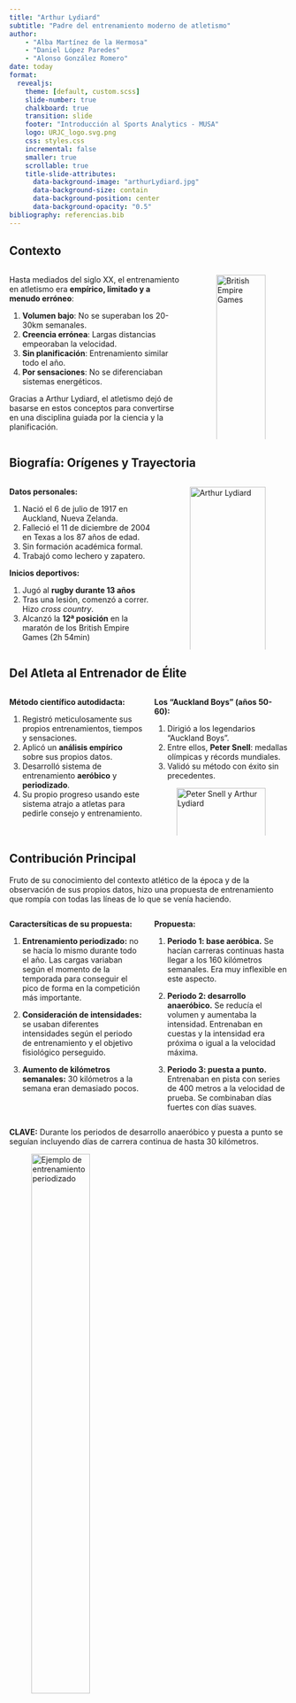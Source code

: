 ```yaml
---
title: "Arthur Lydiard"
subtitle: "Padre del entrenamiento moderno de atletismo"
author: 
    - "Alba Martínez de la Hermosa"
    - "Daniel López Paredes"
    - "Alonso González Romero"
date: today
format:
  revealjs:
    theme: [default, custom.scss]
    slide-number: true
    chalkboard: true
    transition: slide
    footer: "Introducción al Sports Analytics - MUSA"
    logo: URJC_logo.svg.png
    css: styles.css
    incremental: false
    smaller: true
    scrollable: true
    title-slide-attributes:
      data-background-image: "arthurLydiard.jpg"
      data-background-size: contain
      data-background-position: center
      data-background-opacity: "0.5"
bibliography: referencias.bib
---
```


## Contexto

::: {.columns}

::: {.column width="65%"}

Hasta mediados del siglo XX, el entrenamiento en atletismo era **empírico, limitado y a menudo erróneo**:

1. **Volumen bajo**: No se superaban los 20-30km semanales. 
2. **Creencia errónea**: Largas distancias empeoraban la velocidad.
3. **Sin planificación**: Entrenamiento similar todo el año. 
4. **Por sensaciones**: No se diferenciaban sistemas energéticos. 


Gracias a Arthur Lydiard, el atletismo dejó de basarse en estos conceptos para convertirse en una disciplina guiada por la ciencia y la planificación.

:::

::: {.column width="35%"} 
![British Empire Games](britishEmpireGames.jpg){width=100%}
:::

:::

## Biografía: Orígenes y Trayectoria

::: {.columns}

::: {.column width="55%"}

**Datos personales:**

1. Nació el 6 de julio de 1917 en Auckland, Nueva Zelanda. 
2. Falleció el 11 de diciembre de 2004 en Texas a los 87 años de edad.
3. Sin formación académica formal. 
4. Trabajó como lechero y zapatero. 

**Inicios deportivos:**

1. Jugó al **rugby durante 13 años**
2. Tras una lesión, comenzó a correr. Hizo *cross country*.
3. Alcanzó la **12ª posición** en la maratón de los British Empire Games (2h 54min)

:::

::: {.column width="45%"}
![Arthur Lydiard](arthurLydiard.jpg){width=100%}
:::

:::

## Del Atleta al Entrenador de Élite

::: {.columns}

::: {.column width="50%"}

**Método científico autodidacta:**

1. Registró meticulosamente sus propios entrenamientos, tiempos y sensaciones.
2. Aplicó un **análisis empírico** sobre sus propios datos.
3. Desarrolló sistema de entrenamiento **aeróbico** y **periodizado**.
4. Su propio progreso usando este sistema atrajo a atletas para pedirle consejo y entrenamiento.

:::

::: {.column width="50%"}

**Los "Auckland Boys" (años 50-60):**

1. Dirigió a los legendarios "Auckland Boys".
2. Entre ellos, **Peter Snell**: medallas olímpicas y récords mundiales.
3. Validó su método con éxito sin precedentes.

![Peter Snell y Arthur Lydiard](arthurSnell.jpg){width=100%}

:::

:::

## Contribución Principal

Fruto de su conocimiento del contexto atlético de la época y de la observación de sus propios datos, hizo una propuesta de entrenamiento que rompía con todas las líneas de lo que se venía haciendo.

::: {.columns}

::: {.column width="50%"}

**Caractersíticas de su propuesta:**

1. **Entrenamiento periodizado:** no se hacía lo mismo durante todo el año. Las cargas variaban según el momento de la temporada para conseguir el pico de forma en la competición más importante.

2. **Consideración de intensidades:** se usaban diferentes intensidades según el periodo de entrenamiento y el objetivo fisiológico perseguido.

3. **Aumento de kilómetros semanales:** 30 kilómetros a la semana eran demasiado pocos.

:::

::: {.column width="50%"}

**Propuesta:**

1. **Periodo 1: base aeróbica.**
Se hacían carreras continuas hasta llegar a los 160 kilómetros semanales. Era muy inflexible en este aspecto.

2. **Periodo 2: desarrollo anaeróbico.**
Se reducía el volumen y aumentaba la intensidad. Entrenaban en cuestas y la intensidad era próxima o igual a la velocidad máxima.

3. **Periodo 3: puesta a punto.**
Entrenaban en pista con series de 400 metros a la velocidad de prueba. Se combinaban días fuertes con días suaves.

:::

:::

**CLAVE:** Durante los periodos de desarrollo anaeróbico y puesta a punto se seguían incluyendo días de carrera continua de hasta 30 kilómetros.

![Ejemplo de entrenamiento periodizado](Periodizacion-entrenamieto.jpg){width=100%, height=50%}

## Impacto en el Deporte

## Cierre y Reflexión Final

Arthur Lydiard supo interpretar sus datos de entrenamiento y su relación con las mejoras obervadas en el rendimiento.

Junto con su comprensión del contexto de las ciencias del entrenamiento de su época, consiguió:

- Aplicar el análisis de datos al entrenamiento de resistencia.

- Introducir métodos que hoy son la base de una correcta planificación deportiva.

- Llegar a conclusiones que estudios actuales siguen corroborando.

- Medallas en los JJOO.

## Referencias {.smaller}

- Noakes, T. D. (2003). *Lore of Running* (4th ed.). Human Kinetics. Champaign, IL.

- Calvo, M. (2020). Arthur Lydiard, el padre del entrenamiento moderno. *Soy Corredor*. [https://www.soycorredor.es/atletismo/arthur-lydiard-padre-entrenamiento-moderno_49038_102.html](https://www.soycorredor.es/atletismo/arthur-lydiard-padre-entrenamiento-moderno_49038_102.html)

- Wikipedia contributors. Arthur Lydiard. *Wikipedia, The Free Encyclopedia*. [https://en.wikipedia.org/wiki/Arthur_Lydiard](https://en.wikipedia.org/wiki/Arthur_Lydiard)

- ESPN Deportes. Historias de vida: Arthur Lydiard. [https://espndeportes.espn.com/espn-run/nota/_/id/3751897/historias-de-vida-arthur-lydiard](https://espndeportes.espn.com/espn-run/nota/_/id/3751897/historias-de-vida-arthur-lydiard)